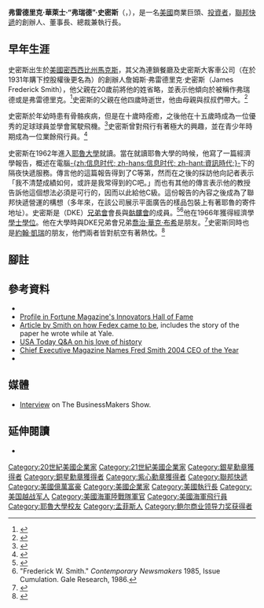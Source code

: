 {{noteTA
|G1=USState
}}
{{Infobox person
|birth_name = 弗雷德里克·華萊士·史密斯<br>Frederick Wallace Smith
|image =Frederick Smith screenshot.png
|birth_date  = {{birth date and age|1944|8|11}}
|birth_place = {{USA}}[[密西西比州|密西西比州]][[馬克斯_(密西西比州)|馬克斯]]
|residence = [[田納西州|田納西州]][[曼非斯_(田納西州)|曼非斯]]
|net_worth = 35億美元<ref>{{cite news |author=Forbes |url=http://www.forbes.com/profile/frederick-smith/ |title=Profile: Frederick Smith |publisher=Forbes |date=2014-09-09 |accessdate=2014-09-09 |archive-date=2021-11-18 |archive-url=https://web.archive.org/web/20211118211018/https://www.forbes.com/profile/frederick-smith/ |dead-url=no }}</ref>
|salary = 1,370萬美元<ref>{{cite news |author=Huffington Post |url=http://www.huffingtonpost.com/2012/08/14/fedex-payout_n_1776383.html |title=FedEx CEO Frederick Smith Sees Pay Nearly Double to $14.7 Million |publisher=Huffington Post |date=2014-08-14 |accessdate=2014-09-09 |archive-date=2016-03-04 |archive-url=https://web.archive.org/web/20160304033757/http://www.huffingtonpost.com/2012/08/14/fedex-payout_n_1776383.html |dead-url=no }}</ref>
|nationality = {{USA}}
|title = [[董事長|董事長]]、[[總裁|總裁]]及[[執行長|-{zh-hans:首席执行官;zh-hant:執行長;zh-cn:首席执行官;zh-hk:行政總裁;zh-tw:執行長;zh-mo:行政總裁;}-]]
|occupation = [[聯邦快遞|聯邦快遞]]創辦人
|alma_mater = [[耶魯大學|耶魯大學]]
|employer = [[聯邦快遞|聯邦快遞]]7.37%股權
|parents = 詹姆斯·“弗瑞德”·弗雷德里克·史密斯<br>（James "Fred" Frederick Smith）
|module = {{Infobox military person|embed=yes
|rank = [[File:U.S._O-3_insignia_(USN,_USMC,_USCG,_NOAACOC,_PHSCC).svg|23px]] [[上尉|上尉]]
|allegiance = {{flag|United States}}
|branch = {{flag|United States Marine Corps}}
|battles = [[越南戰爭|越南戰爭]]
|awards = [[銀星勳章|銀星勳章]]、[[銅星勳章|銅星勳章]]<br />[[紫心勳章|紫心勳章]]（2）
}}}}
'''弗雷德里克·華萊士·“弗瑞德”·史密斯'''（{{lang-en|'''Frederick Wallace "Fred" Smith'''}}，{{bd|1944年|8月11日}}），是一名[[美國|美國]]商業巨頭、[[投資者|投資者]]，[[聯邦快遞|聯邦快遞]]的創辦人、董事長、總裁兼執行長。

==早年生涯==
史密斯出生於[[美國|美國]][[密西西比州|密西西比州]][[馬克斯_(密西西比州)|馬克斯]]，其父為{{le|陶德屋|Toddle House}}連鎖餐廳及史密斯大客車公司（在{{le|灰狗公司|The Greyhound Corporation}}於1931年購下控股權後更名為{{le|迪克西灰狗巴士公司|Dixie Greyhound Lines}}）的創辦人詹姆斯·弗雷德里克·史密斯（James Frederick Smith），他父親在20歲前將他的姓省略，並表示他傾向於被稱作弗瑞德或是弗雷德里克。<ref name=BusinessBiographies>{{cite web|accessdate=|url=http://www.referenceforbusiness.com/biography/S-Z/Smith-Fred-1944.html|title=Fred Smith 1944|work=Business Biographies|archive-date=2019-05-16|archive-url=https://web.archive.org/web/20190516012737/https://www.referenceforbusiness.com/biography/S-Z/Smith-Fred-1944.html|dead-url=no}}</ref>史密斯的父親在他四歲時逝世，他由母親與叔叔們帶大。<ref name=AcademyofAchievement>{{cite web|accessdate= |url=http://www.achievement.org/autodoc/page/smi0bio-1 |title=Frederick W. Smith Biography: Father of the Overnight Delivery Business |publisher=Academy of Achievement |deadurl=yes |archiveurl=https://web.archive.org/web/20090322172250/http://www.achievement.org/autodoc/page/smi0bio-1 |archivedate=2009-03-22 }}</ref>

史密斯於年幼時患有骨骼疾病，但是在十歲時痊癒，之後他在十五歲時成為一位優秀的足球球員並學會駕駛飛機。<ref>{{cite news| url=http://www.forbes.com/sites/abrambrown/2014/01/23/10-things-you-might-not-know-about-fedex-billionaire-fred-smith/|title=10 Things You Might Not Know About FedEx Billionaire Fred Smith|date=2014-01-23 | work=Forbes | first=Abram | last=Brown|deadurl=yes|archiveurl=https://web.archive.org/web/20140124090204/http://www.forbes.com/sites/abrambrown/2014/01/23/10-things-you-might-not-know-about-fedex-billionaire-fred-smith/|archivedate=2014-01-24}}</ref>史密斯曾對飛行有著極大的興趣，並在青少年時期成為一位業餘飛行員。<ref>{{cite web| url=http://www.famousceos.com/profile-frederick-w-smith-fedex.php| title=Profile: Frederick W Smith (FedEx)| work=Famous CEO's| access-date=2014-12-17| archive-date=2021-01-05| archive-url=https://web.archive.org/web/20210105205436/http://www.famousceos.com/profile-frederick-w-smith-fedex.php| dead-url=no}}</ref>

史密斯在1962年進入[[耶魯大學|耶魯大學]]就讀。當在就讀耶魯大學的時候，他寫了一篇經濟學報告，概述在電腦[[資訊時代|-{zh:信息时代; zh-hans:信息时代; zh-hant:資訊時代;}-]]下的隔夜快遞服務。傳言他的這篇報告得到了C等第，然而在之後的採訪他向記者表示「我不清楚成績如何，或許是我常得到的C吧。」而也有其他的傳言表示他的教授告訴他這個想法必須是可行的，因而以此給他C級。這份報告的內容之後成為了聯邦快遞營運的構想（多年來，在該公司展示平面廣告的樣品包裝上有著耶魯的寄件地址）。史密斯是{{le|Delta Kappa Epsilon|Delta Kappa Epsilon}}（DKE）[[兄弟會|兄弟會]]會長與[[骷髏會|骷髏會]]的成員。<ref name=Robbins2002_pp>{{cite book |first=Alexandra |last=Robbins|title=Secrets of the Tomb: Skull and Bones, the Ivy League, and the Hidden Paths of Power|url=https://archive.org/details/secretsoftombsku00robb |publisher= [[Little,_Brown_and_Company|Little, Brown and Company]] |year=2002 |pages=[https://archive.org/details/secretsoftombsku00robb/page/172 172], 180–1|isbn=0-316-72091-7}}</ref><ref>"Frederick W. Smith." ''Contemporary Newsmakers'' 1985, Issue Cumulation. Gale Research, 1986.</ref>他在1966年獲得經濟學[[學士學位|學士學位]]。他在大學時與DKE兄弟會兄弟[[喬治·華克·布希|喬治·華克·布希]]是朋友。<ref name=TAE_20040601>{{cite web |accessdate= |url=http://www.allbusiness.com/human-resources/workforce-management-hiring-consulting/1131089-1.html |title='Live' with TAE: Frederick Smith |work=The American Enterprise |date=2004-06-01 |archive-date=2012-02-17 |archive-url=https://web.archive.org/web/20120217011420/http://www.allbusiness.com/human-resources/workforce-management-hiring-consulting/1131089-1.html |dead-url=no }}</ref>史密斯同時也是[[約翰·凱瑞|約翰·凱瑞]]的朋友，他們兩者皆對航空有著熱忱。<ref name=NYT_Purdum_20040706>{{cite news |accessdate=|url=http://query.nytimes.com/gst/fullpage.html?res=9C0DE7DF173BF935A35754C0A9629C8B63&sec=&spon=&pagewanted=print|title=The 2004 Campaign: The Massachusetts Senator: Idealistic Man on Campus To Realistic Sailor at War |first=Todd S. |last=Purdum|date=2004-07-06 |work=New York Times}}</ref>
==腳註==
{{Reflist|2}}

==參考資料==
{{Portal|人物}}
*{{cite web
|url=http://www.fedex.com/us/about/today/bios.html?link=2
|accessdate=2007-01-27
|title=FedEx Executive Bios
|publisher=FedEx
|archive-date=2020-08-21
|archive-url=https://web.archive.org/web/20200821095831/http://www.fedex.com/us/about/today/bios.html?link=2
|dead-url=no
}}
*[http://www.fortune.com/fortune/fsb/specials/innovators/smith.html Profile in Fortune Magazine's Innovators Hall of Fame] {{Wayback|url=http://www.fortune.com/fortune/fsb/specials/innovators/smith.html |date=20051215192751 }}
*[https://web.archive.org/web/20070928035441/http://www.fedex.com/us/about/news/ontherecord/speaker/fredsmith.pdf?link=4 Article by Smith on how Fedex came to be], includes the story of the paper he wrote while at Yale.
*[http://www.usatoday.com/money/companies/management/2005-06-19-fedex-advice_x.htm USA Today Q&A on his love of history] {{Wayback|url=http://www.usatoday.com/money/companies/management/2005-06-19-fedex-advice_x.htm |date=20120528125048 }}
*[https://web.archive.org/web/20060924223315/http://www.chiefexecutive.net/ME2/Audiences/dirmod.asp?sid=&nm=&type=Publishing&mod=Publications%3A%3AArticle&mid=8F3A7027421841978F18BE895F87F791&AudID=257093CD337F495B86A6A07046702F8C&tier=4&id=BC4BF379C0C24E3EA4F7D5BDE800B8EF Chief Executive Magazine Names Fred Smith 2004 CEO of the Year]
*{{cite web
 |accessdate  = 2008-12-18
 |url         = http://www.aflcio.org/corporatewatch/paywatch/ceou/database.cfm?tkr=FDX&pg=1
 |title       = Frederick W. Smith
 |work        = Executive PayWatch Database
 |publisher   = AFL-CIO
 |deadurl     = yes
 |archiveurl  = https://web.archive.org/web/20050904003736/http://www.aflcio.org/corporatewatch/paywatch/ceou/database.cfm?tkr=FDX&pg=1
 |archivedate = 2005-09-04
}}

==媒體==
*[http://www.thebusinessmakers.com/episodes/shows/2008/april/episode-150/fred-smith-and-rob-carter-fedex.html Interview] {{Wayback|url=http://www.thebusinessmakers.com/episodes/shows/2008/april/episode-150/fred-smith-and-rob-carter-fedex.html |date=20170221203106 }} on The BusinessMakers Show.

==延伸閱讀==
*{{cite book
 |url       = http://www.bkconnection.com/ProdDetails.asp?isbn=9781576754139&PG=1&Type=RLA1&PCS=BKP
 |title     = Changing How the World Does Business: FedEx's Incredible Journey to Success—The Inside
 |author    = Frock, Roger
 |publisher = Berrett-Koehler
 |isbn      = 1-57675-413-8
 |year      = 2006
}}{{dead link|date=2018年2月 |bot=InternetArchiveBot |fix-attempted=yes }}

{{鲍尔商业领导力奖获得者}}
{{Authority control}}

{{DEFAULTSORT:Smith, Frederick W.}}
[[Category:20世紀美國企業家|Category:20世紀美國企業家]]
[[Category:21世紀美國企業家|Category:21世紀美國企業家]]
[[Category:銀星勳章獲得者|Category:銀星勳章獲得者]]
[[Category:銅星勳章獲得者|Category:銅星勳章獲得者]]
[[Category:紫心勳章獲得者|Category:紫心勳章獲得者]]
[[Category:聯邦快遞|Category:聯邦快遞]]
[[Category:美國億萬富豪|Category:美國億萬富豪]]
[[Category:美國企業家|Category:美國企業家]]
[[Category:美國執行長|Category:美國執行長]]
[[Category:美国越战军人|Category:美国越战军人]]
[[Category:美國海軍陸戰隊軍官|Category:美國海軍陸戰隊軍官]]
[[Category:美國海軍飛行員|Category:美國海軍飛行員]]
[[Category:耶魯大學校友|Category:耶魯大學校友]]
[[Category:孟菲斯人|Category:孟菲斯人]]
[[Category:鲍尔商业领导力奖获得者|Category:鲍尔商业领导力奖获得者]]